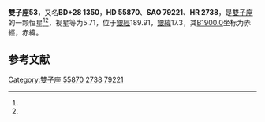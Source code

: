 {{Starbox begin
| name = 雙子座53
}}
{{Starbox observe
| epoch = [[J2000.0|J2000.0]]
| constell = [[雙子座|雙子座]]<ref name=SIMBAD>{{cite web
 | url=http://simbad.u-strasbg.fr/simbad/sim-id?Ident=HR+2738
 | title =Pulsating variable Star
 | publisher=Centre de Données astronomiques de Strasbourg
 | work=SIMBAD
 | accessdate=2012-07-13}}</ref><ref name=DATA>{{cite web
 | url=http://vizier.u-strasbg.fr/viz-bin/VizieR-5?-out.add=.&-source=5050&-corr=PK=HR&-out.max=9999&HR=2738
 | title =VizieR Detailed Page
 | accessdate=2012-07-13}}</ref>
| 星官 = 
| ra = {{RA|7|15|57.1}}<ref name=SIMBAD /><ref name=DATA />
| dec = {{DEC|+27|53|51}}<ref name=SIMBAD /><ref name=DATA />
| appmag_v = 5.71<ref name=SIMBAD /><ref name=DATA />
}}
{{Starbox character
| class = M1IIIa<ref name=SIMBAD /><ref name=DATA />
| b-v = 1.63<ref name=SIMBAD /><ref name=DATA />
| u-b = 2<ref name=SIMBAD /><ref name=DATA />
| r-i = <ref name=SIMBAD /><ref name=DATA />
| variable = 
}}
{{Starbox astrometry
| radial_v = 2
| prop_mo_ra = 24
| parallax = 0.008
| p_error = 
}}
{{Starbox catalog
| names =BD+28 1350，[[SAO星表|SAO]] 79221，[[HD星表|HD]] 55870，[[HR星表|HR]] 2738}}
{{Starbox reference |Simbad=HR+2738}}
{{Starbox end}}

'''雙子座53'''，又名'''BD+28 1350'''，'''HD 55870'''、'''SAO 79221'''、'''HR 2738'''，是[[雙子座|雙子座]]的一颗恒星<ref name=SIMBAD /><ref name=DATA />，视星等为5.71，位于[[銀道座標系|銀經]]189.91，[[銀道座標系|銀緯]]17.3，其[[B1900.0|B1900.0]]坐标为赤經{{RA|7|9|42.4}}，赤緯{{DEC|+28|17.3|17}}。

== 参考文献 ==
{{reflist}}

{{star-stub}}

{{雙子座恒星}}
[[Category:雙子座|Category:雙子座]]
[[Category:HD和HDE天體|55870]]
[[Category:HR天體|2738]]
[[Category:SAO天體|79221]]